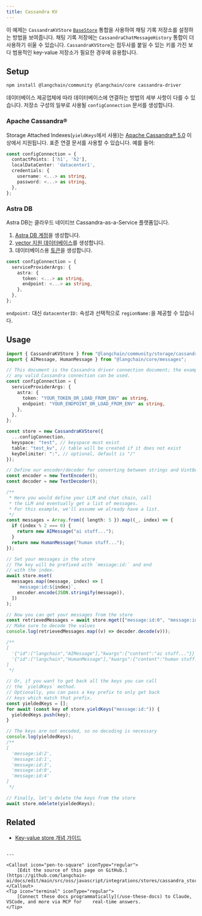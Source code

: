 ```yaml
---
title: Cassandra KV
---
```


이 예제는 `CassandraKVStore` [`BaseStore`](https://langchain-ai.github.io/langgraphjs/reference/classes/checkpoint.BaseStore.html) 통합을 사용하여 채팅 기록 저장소를 설정하는 방법을 보여줍니다. 채팅 기록 저장에는 `CassandraChatMessageHistory` 통합이 더 사용하기 쉬울 수 있습니다. `CassandraKVStore`는 접두사를 붙일 수 있는 키를 가진 보다 범용적인 key-value 저장소가 필요한 경우에 유용합니다.

## Setup

```bash npm
npm install @langchain/community @langchain/core cassandra-driver
```
데이터베이스 제공업체에 따라 데이터베이스에 연결하는 방법의 세부 사항이 다를 수 있습니다. 저장소 구성의 일부로 사용될 `configConnection` 문서를 생성합니다.

### Apache Cassandra®

Storage Attached Indexes(`yieldKeys`에서 사용)는 [Apache Cassandra® 5.0](https://cassandra.apache.org/_/blog/Apache-Cassandra-5.0-Features-Storage-Attached-Indexes.html) 이상에서 지원됩니다. 표준 연결 문서를 사용할 수 있습니다. 예를 들어:

```typescript
const configConnection = {
  contactPoints: ['h1', 'h2'],
  localDataCenter: 'datacenter1',
  credentials: {
    username: <...> as string,
    password: <...> as string,
  },
};
```
### Astra DB

Astra DB는 클라우드 네이티브 Cassandra-as-a-Service 플랫폼입니다.

1. [Astra DB 계정](https://astra.datastax.com/register)을 생성합니다.
2. [vector 지원 데이터베이스](https://astra.datastax.com/createDatabase)를 생성합니다.
3. 데이터베이스용 [토큰](https://docs.datastax.com/en/astra/docs/manage-application-tokens.html)을 생성합니다.

```typescript
const configConnection = {
  serviceProviderArgs: {
    astra: {
      token: <...> as string,
      endpoint: <...> as string,
    },
  },
};
```

`endpoint:` 대신 `datacenterID:` 속성과 선택적으로 `regionName:`을 제공할 수 있습니다.

## Usage

```typescript
import { CassandraKVStore } from "@langchain/community/storage/cassandra";
import { AIMessage, HumanMessage } from "@langchain/core/messages";

// This document is the Cassandra driver connection document; the example is to AstraDB but
// any valid Cassandra connection can be used.
const configConnection = {
  serviceProviderArgs: {
    astra: {
      token: "YOUR_TOKEN_OR_LOAD_FROM_ENV" as string,
      endpoint: "YOUR_ENDPOINT_OR_LOAD_FROM_ENV" as string,
    },
  },
};

const store = new CassandraKVStore({
  ...configConnection,
  keyspace: "test", // keyspace must exist
  table: "test_kv", // table will be created if it does not exist
  keyDelimiter: ":", // optional, default is "/"
});

// Define our encoder/decoder for converting between strings and Uint8Arrays
const encoder = new TextEncoder();
const decoder = new TextDecoder();

/**
 * Here you would define your LLM and chat chain, call
 * the LLM and eventually get a list of messages.
 * For this example, we'll assume we already have a list.
 */
const messages = Array.from({ length: 5 }).map((_, index) => {
  if (index % 2 === 0) {
    return new AIMessage("ai stuff...");
  }
  return new HumanMessage("human stuff...");
});

// Set your messages in the store
// The key will be prefixed with `message:id:` and end
// with the index.
await store.mset(
  messages.map((message, index) => [
    `message:id:${index}`,
    encoder.encode(JSON.stringify(message)),
  ])
);

// Now you can get your messages from the store
const retrievedMessages = await store.mget(["message:id:0", "message:id:1"]);
// Make sure to decode the values
console.log(retrievedMessages.map((v) => decoder.decode(v)));

/**
[
  '{"id":["langchain","AIMessage"],"kwargs":{"content":"ai stuff..."}}',
  '{"id":["langchain","HumanMessage"],"kwargs":{"content":"human stuff..."}}'
]
 */

// Or, if you want to get back all the keys you can call
// the `yieldKeys` method.
// Optionally, you can pass a key prefix to only get back
// keys which match that prefix.
const yieldedKeys = [];
for await (const key of store.yieldKeys("message:id:")) {
  yieldedKeys.push(key);
}

// The keys are not encoded, so no decoding is necessary
console.log(yieldedKeys);
/**
[
  'message:id:2',
  'message:id:1',
  'message:id:3',
  'message:id:0',
  'message:id:4'
]
 */

// Finally, let's delete the keys from the store
await store.mdelete(yieldedKeys);
```

## Related

- [Key-value store 개념 가이드](/oss/javascript/integrations/stores)
```

---

<Callout icon="pen-to-square" iconType="regular">
    [Edit the source of this page on GitHub.](https://github.com/langchain-ai/docs/edit/main/src/oss/javascript/integrations/stores/cassandra_storage.mdx)
</Callout>
<Tip icon="terminal" iconType="regular">
    [Connect these docs programmatically](/use-these-docs) to Claude, VSCode, and more via MCP for    real-time answers.
</Tip>
